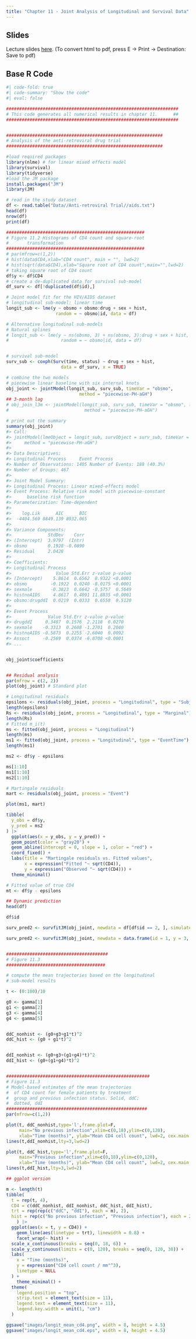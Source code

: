 ```yaml
---
title: "Chapter 11 - Joint Analysis of Longitudinal and Survival Data"
---
```


## Slides

Lecture slides [here](chap11.html){target="_blank"}. (To convert html to pdf, press E $\to$ Print $\to$ Destination: Save to pdf)

## Base R Code

```r
#| code-fold: true
#| code-summary: "Show the code"
#| eval: false

##################################################################
# This code generates all numerical results in chapter 11.      ##
##################################################################


############################################################
# Analysis of the anti-retroviral drug trial
############################################################

#load required packages
library(nlme) # for linear mixed effects model
library(survival)
library(tidyverse)
#load the JM package
install.packages("JM")
library(JM)

# read in the study dataset
df <- read.table("Data//Anti-retroviral Trial//aids.txt")
head(df)
nrow(df)
print(df)

#####################################################
# Figure 11.2 Histograms of CD4 count and square-root
#       transformation
#####################################################
# par(mfrow=c(1,2))
# hist(data$CD4,xlab="CD4 count", main = "", lwd=2)
# hist(sqrt(data$CD4),xlab="Square root of CD4 count",main="",lwd=2)
# taking square root of CD4 count
df$y <- df$CD4
# create a de-duplicated data for survival sub-model
df_surv <- df[!duplicated(df$id),]

# Joint model fit for the HIV/AIDS dataset
# longitudinal sub-model: linear time
longit_sub <- lme(y ~ obsmo + obsmo:drug + sex + hist,
                   random = ~ obsmo|id, data = df)

# Alternative longitudinal sub-models
# Natural splines
# longit_sub <- lme(y ~ ns(obsmo, 3) + ns(obsmo, 3):drug + sex + hist,
#                    random = ~ obsmo|id, data = df)


# survival sub-model
surv_sub <- coxph(Surv(time, status) ~ drug + sex + hist,
                     data = df_surv, x = TRUE)

# combine the two models
# piecewise linear baseline with six internal knots
obj_joint <- jointModel(longit_sub, surv_sub, timeVar = "obsmo",
                            method = "piecewise-PH-aGH")
## 3-month lag
# obj_join_l3m <- jointModel(longit_sub, surv_sub, timeVar = "obsmo", lag = 3,
#                             method = "piecewise-PH-aGH")

# print out the summary
summary(obj_joint)
#> Call:
#> jointModel(lmeObject = longit_sub, survObject = surv_sub, timeVar = "obsmo", 
#>     method = "piecewise-PH-aGH")
#> 
#> Data Descriptives:
#> Longitudinal Process		Event Process
#> Number of Observations: 1405	Number of Events: 188 (40.3%)
#> Number of Groups: 467
#> 
#> Joint Model Summary:
#> Longitudinal Process: Linear mixed-effects model
#> Event Process: Relative risk model with piecewise-constant
#> 		baseline risk function
#> Parameterization: Time-dependent 
#> 
#>    log.Lik      AIC      BIC
#>  -4404.569 8849.139 8932.065
#> 
#> Variance Components:
#>              StdDev    Corr
#> (Intercept)  3.9797  (Intr)
#> obsmo        0.1928 -0.0890
#> Residual     2.0428        
#> 
#> Coefficients:
#> Longitudinal Process
#>                 Value Std.Err z-value p-value
#> (Intercept)    5.8614  0.6562  8.9322 <0.0001
#> obsmo         -0.1922  0.0240 -8.0175 <0.0001
#> sexmale       -0.3823  0.6642 -0.5757  0.5649
#> histnoAIDS     4.8617  0.4091 11.8835 <0.0001
#> obsmo:drugddI  0.0219  0.0333  0.6558  0.5120
#> 
#> Event Process
#>              Value Std.Err z-value p-value
#> drugddI     0.3487  0.1576  2.2118  0.0270
#> sexmale    -0.3313  0.2608 -1.2701  0.2040
#> histnoAIDS -0.5873  0.2255 -2.6040  0.0092
#> Assoct     -0.2569  0.0374 -6.8708 <0.0001
#> ...


obj_joint$coefficients


## Residual analysis 
par(mfrow = c(2, 2))
plot(obj_joint) # Standard plot

# Longitudinal residuals
epsilons <- residuals(obj_joint, process = "Longitudinal", type = "Subject")
length(epsilons)
Rs <- residuals(obj_joint, process = "Longitudinal", type = "Marginal")
length(Rs)
# Fitted m_i(t)
ms <- fitted(obj_joint, process = "Longitudinal")
length(ms)
ms1 <- fitted(obj_joint, process = "Longitudinal", type = "EventTime")
length(ms1)

ms2 <- df$y - epsilons

ms[1:10]
ms1[1:10]
ms2[1:10]

# Martingale residuals
mart <- residuals(obj_joint, process = "Event")

plot(ms1, mart)

tibble(
  y_obs = df$y,
  y_pred = ms2
) |> 
  ggplot(aes(x = y_obs, y = y_pred)) +
  geom_point(color = "gray20") +
  geom_abline(intercept = 0, slope = 1, color = "red") +
  coord_fixed() +
  labs(title = "Martingale residuals vs. Fitted values",
       x = expression("Fitted "~ sqrt(CD4)),
       y = expression("Observed "~ sqrt(CD4))) +
  theme_minimal()

# Fitted value of true CD4
mt <- df$y - epsilons

## Dynamic prediction
head(df)

df$id

surv_pred2 <- survfitJM(obj_joint, newdata = df[df$id == 2, ], simulate = FALSE)

surv_pred2 <- survfitJM(obj_joint, newdata = data.frame(id = 1, y = 3, obsmo = 6, drug = "ddI",  sex = "male", hist = "noAIDS"))


#######################################
# Figure 11.3
######################################

# compute the mean trajectories based on the longitudinal
# sub-model results

t <- (0:180)/10

g0 <- gamma[1]
g1 <- gamma[2]
g3 <- gamma[4]
g4 <- gamma[5]


ddC_nonhist <- (g0+g3+g1*t)^2
ddC_hist <- (g0 + g1*t)^2


ddI_nonhist <- (g0+g3+(g1+g4)*t)^2
ddI_hist <- (g0+(g1+g4)*t)^2


#######################################################
# Figure 11.3
# Model-based estimates of the mean trajectories
#  of CD4 count for female patients by treatment
#  group and previous infection status. Solid, ddC;
#  dotted, ddI
######################################################
par(mfrow=c(1,2))

plot(t, ddC_nonhist,type='l',frame.plot=F,
     main="No previous infection",xlim=c(0,18),ylim=c(0,120),
     xlab="Time (months)", ylab="Mean CD4 cell count", lwd=2, cex.main = 1)
lines(t,ddI_nonhist,lty=3,lwd=2)

plot(t, ddC_hist,type='l',frame.plot=F,
     main="Previous infection",xlim=c(0,18),ylim=c(0,120),
     xlab="Time (months)", ylab="Mean CD4 cell count", lwd=2, cex.main = 1)
lines(t,ddI_hist,lty=3,lwd=2)

## ggplot version

m <- length(t)
tibble(
  t = rep(t, 4),
  CD4 = c(ddC_nonhist, ddI_nonhist, ddC_hist, ddI_hist),
  trt = rep(rep(c("ddC", "ddI"), each = m), 2),
  hist = rep(c("No previous infection", "Previous infection"), each = 2*m)
    ) |> 
  ggplot(aes(x = t, y = CD4)) +
    geom_line(aes(linetype = trt), linewidth = 0.8) +
    facet_wrap(~ hist) +
  scale_x_continuous(breaks = seq(0, 18, 6)) +
  scale_y_continuous(limits = c(0, 120), breaks = seq(0, 120, 30)) +
  labs(
    x = "Time (months)",
    y = expression("CD4 cell count / mm"^3),
    linetype = NULL
  ) +
    theme_minimal() +
  theme(
    legend.position = "top",
    strip.text = element_text(size = 11),
    legend.text = element_text(size = 11),
    legend.key.width = unit(1, "cm")
  )

ggsave("images/longit_mean_cd4.png", width = 8, height = 4.5)
ggsave("images/longit_mean_cd4.eps", width = 8, height = 4.5)




```
